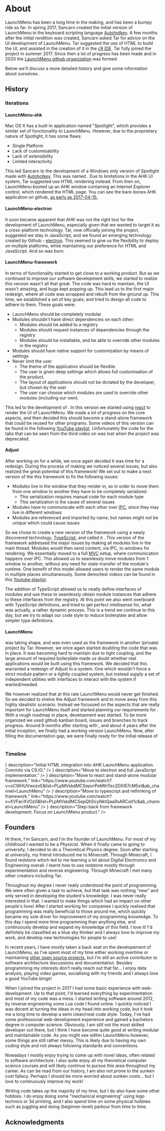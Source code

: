 # About

LaunchMenu has been a long time in the making, and has been a bumpy ride so far. In spring 2017, Sancarn created the initial version of LaunchMenu in the keyboard scripting language [Autohotkey](https://www.autohotkey.com/). A few months after the initial rendition was created, Sancarn asked Tar for advice on the UI development of LaunchMenu. Tar suggested the use of HTML to build the UI, and assisted in the creation of it in the [c9 IDE](https://web.archive.org/web/20170630001836/https://c9.io/). Tar fully joined the project in summer 2017. Since then a lot of progress has been made and in 2020 the [LaunchMenu github organization](https://github.com/LaunchMenu) was formed.

Below we'll discuss a more detailed history and give some information about ourselves.

## History

<LMVersionDefinition
    name="LaunchMenu-ahk"
    version={1}
    date="2017-03-01"
    link="https://github.com/sancarn/LaunchMenu/tree/dd3ee2f902fcd25c17611695d5a5ddab6803b049"
/>
<LMVersionDefinition
    name="LaunchMenu-electron"
    version={2}
    date="2017-04-17"
    link="https://github.com/sancarn/LaunchMenu"
/>
<LMVersionDefinition
    name="LaunchMenu-framework"
    version={3}
    date="2018-07-05"
    link="https://github.com/sancarn/LaunchMenu-Archive_20200609"
/>
<LMVersionDefinition
    name="Adjust"
    version={4}
    date="2019-06-18"
    link="https://github.com/sancarn/Adjust-Archive_20200308"
/>
<LMVersionDefinition
    name="LaunchMenu"
    version={5}
    date="2020-06-09"
    link="https://github.com/LaunchMenu/LaunchMenu"
/>

### Iterations

#### LaunchMenu-ahk

Mac OS X has a built-in application named "Spotlight", which provides a similar set of functionality to LaunchMenu. However, due to the proprietary nature of Spotlight, it has some flaws:

-   Single Platform
-   Lack of customisability
-   Lack of extensibility
-   Limited interactivity

This led Sancarn to the development of a Windows only version of Spotlight made with [Autohotkey](https://www.autohotkey.com/). This was named <LMVersion v={1} />. Due to limitations in the AHK UI system, Tar suggested <LMVersion v={1} /> use HTML rendering instead. From then on, LaunchMenu booted up an AHK window containing an Internet Explorer control, which rendered the HTML page. You can see the bare-bones AHK application on github, [as early as 2017-04-15.](https://github.com/sancarn/LaunchMenu/tree/ee36e4b234227c1ff2ff2e4745f5e4c643c2bd03)

#### LaunchMenu-electron

It soon became apparent that AHK was not the right tool for the development of LaunchMenu, especially given that we wanted to target it as a cross-platform technology. Tar, now officially joining the project, suggested we stay in JavaScript, and we found an emerging technology created by Github - [electron](https://www.electronjs.org/). This seemed to give us the flexibility to deploy on multiple platforms, while maintaining our preference for HTML and JavaScript. And so <LMVersion v={2} /> was born.

#### LaunchMenu-framework

In terms of functionality <LMVersion v={2} /> started to get close to a working product. But as we continued to improve our software development skills, we started to realize this version wasn't all that great. The code was hard to maintain, the UI wasn't amazing, and bugs kept popping up. This lead us to the first major redesign, where all code was scrapped and rebuilt from the ground up. This time, we established a set of key goals, and tried to design all code to adhere to them. These goals were:

-   LaunchMenu should be completely modular
-   Modules shouldn't have direct dependencies on each other:
    -   Modules should be added to a registry
    -   Modules should request instances of dependencies through the registry
    -   Modules should be installable, and be able to override other modules in the registry
-   Modules should have native support for customization by means of settings
-   Never limit the user
    -   The theme of the application should be flexible.
    -   The user is given deep settings which allows full customisation of the product.
    -   The layout of applications should not be dictated by the developer, but chosen by the user
    -   The user can choose which modules are used to override other modules (including our own).

This led to the development of <LMVersion v={3} />. In this version we started using [react](https://reactjs.org/) to render the UI of LaunchMenu. We made a lot of progress on the core aspects, and then decided this should become a stand-alone framework that could be reused for other programs. Some videos of this version can be found in the following [YouTube playlist](https://www.youtube.com/watch?v=oCWHUVwozxE&list=PLpMVskdMCSepvrPeMthTec2DXl67cM5xt&ab_channel=LaunchMenu). Unfortunately the code for the tabs that can be seen from the third video on was lost when the project was deprecated.

<YTPlayer
    video="oCWHUVwozxE"
    playlist="PLpMVskdMCSepvrPeMthTec2DXl67cM5xt"
    aspectRatio="auto"
/>

#### Adjust

After working on <LMVersion v={3} /> for a while, we once again decided it was time for a redesign. During the process of making <LMVersion v={3} /> we noticed several issues, but also realized the great potential of this framework! We set out to make a next version of the this framework to fix the following issues:

-   Modules live in the window that they render in, so in order to move them from one window to another they have to be completely serialized:
    -   This serialization requires manual code for each module type
    -   This serialization is the cause of several issues
-   Modules have to communicate with each other over [IPC](https://en.wikipedia.org/wiki/Inter-process_communication), since they may live in different windows
-   Modules are referenced and imported by name, but names might not be unique which could cause issues

So we chose to create a new version of the framework using a newly discovered technology, [TypeScript](https://www.typescriptlang.org/), and called it <LMVersion v={4} />. This version of the framework addressed the major issues by making all modules live in the main thread. Modules would then send content, via IPC, to windows for rendering. We essentially moved to a full [MVC](https://en.wikipedia.org/wiki/Model%E2%80%93view%E2%80%93controller) setup, where communication happens over IPC.
This allowed us to seamlessly move modules from 1 window to another, without any need for state-transfer of the module's runtime. One benefit of this model allowed users to render the same module in multiple places simultaneously. Some demo/test videos can be found in this [Youtube playlist](https://www.youtube.com/watch?v=XVFariXVOz0&list=PLpMVskdMCSepQhDcyNktQaa9sARCoit1c&ab_channel=LaunchMenu).

<YTPlayer
    video="XVFariXVOz0"
    playlist="PLpMVskdMCSepQhDcyNktQaa9sARCoit1c"
    aspectRatio="auto"
/>

The addition of TypeScript allowed us to neatly define interfaces of modules and use these to seamlessly obtain module instances that adhere to these interfaces from the registry. At this point we also went overboard with TypeScript definitions, and tried to get perfect intellisense for, what was actually, a rather dynamic process. This is a trend we continue to this day, but we try to adapt our code style to reduce boilerplate and allow simpler type definitions.

#### LaunchMenu

<LMVersion v={4} /> was taking shape, and was even used as the framework in another
(private) project by Tar. However, we once again started doubting the code that was
in place. It was becoming hard to maintain due to tight coupling, and the large amount
of required boilerplate made us doubt whether real applications would be built using
this framework. We decided that this warranted a redesign of Adjust to a system.
One which wouldn't force a strict module pattern or a tightly coupled system, but
instead supply a set of independent utilities with interfaces to interact with the
system if wanted/needed.

We however realized that at this rate LaunchMenu would never get finished. So we decided to shelve the Adjust framework and to move away from this highly idealistic scenario. Instead we focussed on the aspects that are really important for LaunchMenu itself and started planning our requirements for <LMVersion v={5}/>. With a rough roadmap in place, development was started. To be more organized we used github kanban board, issues and branches to track progress. Around 9 months after starting with <LMVersion v={5}/>, and about 4 years after the initial inception, we finally had a working version LaunchMenu. Now, after filling the documentation gap, we were finally ready for the initial release of <LMVersion v={5}/>.

### Timeline

<Timeline>
    <TimelineItem
        date="2017-03-01"
        name="LaunchMenu idea and AHK demo"
        description="AHK Version of LaunchMenu."
    />
    <TimelineItem
        date="2017-04-08"
        name={<LMVersion v={1} />}
        description="Initial HTML integration into AHK LaunchMenu application. Commits via C9.IO."
    />
    <TimelineItem
        date="2017-04-17"
        name={<LMVersion v={2} />}
        description="Move to electron and full JavaScript implementation."
    />
    <TimelineItem
        date="2018-07-05"
        name={<LMVersion v={3} />}
        description="Move to react and stand-alone modular framework."
        link="https://www.youtube.com/watch?v=oCWHUVwozxE&list=PLpMVskdMCSepvrPeMthTec2DXl67cM5xt&ab_channel=LaunchMenu"
    />
    <TimelineItem
        date="2019-05-31"
        name="InfoLab release"
        description="Development of LaunchMenu-like system by Sancarn due to lack of actual LaunchMenu system."
        link="https://github.com/sancarn/InfoLab"
    />
    <TimelineItem
        date="2019-06-18"
        name={<LMVersion v={4} />}
        description="Move to typescript and rethinking of framework."
        link="https://www.youtube.com/watch?v=XVFariXVOz0&list=PLpMVskdMCSepQhDcyNktQaa9sARCoit1c&ab_channel=LaunchMenu"
    />
    <TimelineItem
        date="2020-03-08"
        name="Adjust v3"
        description="Start of second rethink of the framework, imminently shelved."
    />
    <TimelineItem
        date="2020-06-09"
        name={<LMVersion v={5} />}
        description="Step-back from framework development. Focus on LaunchMenu product."
    />
    <TimelineItem
        date="2021-02-26"
        name="LaunchMenu documentation"
        description="Documentation of features, applets, history and developer documentation."
    />
    <TimelineItem
        date="2021-06-25"
        name="LaunchMenu initial release"
        description="The initial release of LaunchMenu."
        now
    />
    <TimelineItem separator />
    <TimelineItem
        name="Simple applet development"
        description="Release some more applets that are simple to implement, such as the calculator and some of the remaining core applets."
    />
    <TimelineItem
        name="General LaunchMenu development"
        description="LaunchMenu as a system will continue to be developed with new features such as mnemonics and improved searches."
    />
    <TimelineItem
        name="File system applet development"
        description="The file system applet needs a lot of work and will be in developement for a long time."
    />
    <TimelineItem separator />
    <TimelineItem
        name="LaunchMenu v2/Adjust v3??"
        description="We will most likely end up rewriting things again at some point..."
        last
    />
</Timeline>

<!--
    "2017-04-15 16:25:35Z" https://github.com/sancarn/LaunchMenu
    "2018-07-05 13:04:23Z" https://github.com/sancarn/LaunchMenu-Archive_20200609
    "2019-05-31 12:06:43Z" related - https://github.com/sancarn/InfoLab
    "2019-06-18 12:10:03Z" https://github.com/sancarn/Adjust-Archive_20200308
    "2020-03-08 00:00:00Z" https://github.com/LaunchMenu/Adjust
    "2020-06-09 17:56:56Z" https://github.com/LaunchMenu/LaunchMenu
-->

## Founders

<Collaborator
    name="Sancarn"
    role="founder"
    github="https://github.com/sancarn"
    youtube="https://www.youtube.com/sancarn"
    dateOfBirth="1993"
/>

Hi there, I'm Sancarn, and I'm the founder of LaunchMenu. For most of my childhood I wanted to be a Physicist. When it finally came to going to university, I decided to do a Theoretical Physics degree. Soon after starting at university, my friend introduced me to Minecraft. Through Minecraft, I found redstone which led to me learning a lot about Digital Electronics and Engineering overall. I learnt how to use redstone mostly through experimentation and reverse engineering. Through Minecraft I met many other creators including Tar.

Throughout my degree I never really understood the point of programming. We were often given a task to achieve, but that task was nothing "new" and only served in developing the student's knowledge. I was never really interested in that. I wanted to make things which had an impact on other people's lives! After I started working for companies I quickly realised that programming was really beneficial to those around me, which quickly became my sole driver for improvement of my programming knowledge. To this day I spend more time programming than anything else, and continuously develop and expand my knowledge of this field. I love it! I'd definitely be classified as a blue sky thinker and I always love to improve my work, and develop new technologies for people to use!

In recent years, I have mostly taken a back seat on the developement of LaunchMenu, as I've spent most of my time either working overtime or maintaining [other open source projects](https://github.com/sancarn?tab=overview), but I'm still an active contributor to software architecture discussions and documentation. Besides programming my interests don't really reach out that far... I enjoy data analysis, playing video games, socialising with my friends and I always love a good YouTube binge!

<Collaborator
    name="Tar van Krieken"
    role="cofounder"
    dateOfBirth="1998"
    github="https://github.com/TarVK"
    youtube="https://www.youtube.com/channel/UCg3Z2hCQtPCNWBgXOiukV4w"
    alias="TarVK"
/>

When I joined the project in 2017 I had some basic experience with web-development. Up to that point, I'd learned everything by experimentation and most of my code was a mess. I started writing software around 2012, by reverse engineering some Lua code I found online. I quickly noticed I was decent at turning the ideas in my head into working code, but it took me a long time to develop a semi clean/neat code style. Today, I've had some professional web-development experience and gained a bachelors degree in computer science. Obviously, I am still not the most skilled developer out there, but I think I have become quite good at writing modular and maintainable code. As you might see within LaunchMenu however, some things are still rather messy. This is likely due to having my own coding style and not always following standards and conventions.

Nowadays I mostly enjoy trying to come up with novel ideas, often related to software architecture. I also quite enjoy all my theoretical computer science courses and will likely continue to pursue this area throughout my career. As can be read from our history, I am also not prone to the sunken cost fallacy. Perhaps I should be more worried about sunken costs... but I love to continuously improve my work!

Writing code takes up the majority of my time, but I do also have some other hobbies. I do enjoy doing some "mechanical engineering" using lego technics or 3d printing, and I also spend time on some physical hobbies such as juggling and doing (beginner-level) parkour from time to time.

## Acknowledgments

<Collaborator
    inline
    name="Bram Hoven"
    role="code contributor"
    github="https://github.com/bramhoven"
/>
<Collaborator
    inline
    name="Zularizal"
    role="logo designer"
    github="https://github.com/zularizal?tab=repositories"
/>
